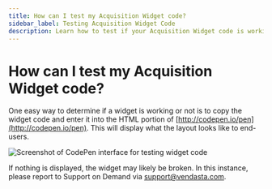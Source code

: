 ```yaml
---
title: How can I test my Acquisition Widget code?
sidebar_label: Testing Acquisition Widget Code
description: Learn how to test if your Acquisition Widget code is working properly.
---
```


# How can I test my Acquisition Widget code?

One easy way to determine if a widget is working or not is to copy the widget code and enter it into the HTML portion of [http://codepen.io/pen](http://codepen.io/pen). This will display what the layout looks like to end-users.

![Screenshot of CodePen interface for testing widget code](/img/marketing/acquisition-widgets/codepen-test.png)

If nothing is displayed, the widget may likely be broken. In this instance, please report to Support on Demand via support@vendasta.com.